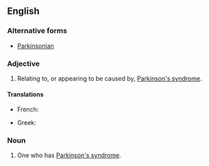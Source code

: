 ==English==

===Alternative forms===
* [[Parkinsonian]]

===Adjective===
{{en-adj}}

# {{context|neurology|disease|lang=en}} Relating to, or appearing to be caused by, [[Parkinson's syndrome]].

====Translations====
{{trans-top}}
* French: {{t|fr|parkinsonien}}
{{trans-mid}}
* Greek: {{t|el|παρκινσονικός|m|tr=parkinsonikós|sc=Grek}}
{{trans-bottom}}

===Noun===
{{en-noun}}

# {{context|neurology|disease|lang=en}} One who has [[Parkinson's syndrome]].